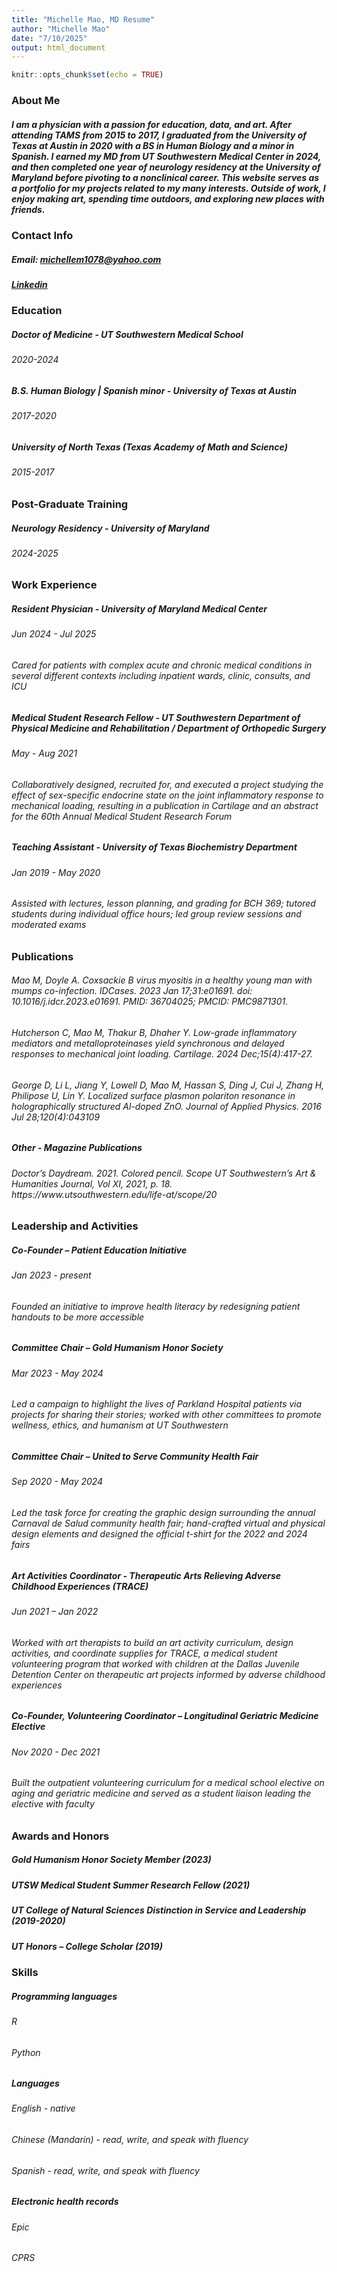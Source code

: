 ```yaml
---
title: "Michelle Mao, MD Resume"
author: "Michelle Mao"
date: "7/10/2025"
output: html_document
---
```


```r
knitr::opts_chunk$set(echo = TRUE)
```

### About Me

##### I am a physician with a passion for education, data, and art. After attending TAMS from 2015 to 2017, I graduated from the University of Texas at Austin in 2020 with a BS in Human Biology and a minor in Spanish. I earned my MD from UT Southwestern Medical Center in 2024, and then completed one year of neurology residency at the University of Maryland before pivoting to a nonclinical career. This website serves as a portfolio for my projects related to my many interests. Outside of work, I enjoy making art, spending time outdoors, and exploring new places with friends.



### Contact Info

##### Email: <michellem1078@yahoo.com>
##### [Linkedin](linkedin.com/in/michelle-mao-m78)



### Education

##### Doctor of Medicine - UT Southwestern Medical School
###### 2020-2024

##### B.S. Human Biology | Spanish minor - University of Texas at Austin
###### 2017-2020

##### University of North Texas (Texas Academy of Math and Science)
###### 2015-2017



### Post-Graduate Training

##### Neurology Residency - University of Maryland
###### 2024-2025



### Work Experience

##### Resident Physician - University of Maryland Medical Center
###### Jun 2024 - Jul 2025
###### Cared for patients with complex acute and chronic medical conditions in several different contexts including inpatient wards, clinic, consults, and ICU

##### Medical Student Research Fellow - UT Southwestern Department of Physical Medicine and Rehabilitation / Department of Orthopedic Surgery 
###### May - Aug 2021
###### Collaboratively designed, recruited for, and executed a project studying the effect of sex-specific endocrine state on the joint inflammatory response to mechanical loading, resulting in a publication in Cartilage and an abstract for the 60th Annual Medical Student Research Forum

##### Teaching Assistant - University of Texas Biochemistry Department
###### Jan 2019 - May 2020
###### Assisted with lectures, lesson planning, and grading for BCH 369; tutored students during individual office hours; led group review sessions and moderated exams



### Publications

###### Mao M, Doyle A. Coxsackie B virus myositis in a healthy young man with mumps co-infection. IDCases. 2023 Jan 17;31:e01691. doi: 10.1016/j.idcr.2023.e01691. PMID: 36704025; PMCID: PMC9871301.

###### Hutcherson C, Mao M, Thakur B, Dhaher Y. Low-grade inflammatory mediators and metalloproteinases yield synchronous and delayed responses to mechanical joint loading. Cartilage. 2024 Dec;15(4):417-27.

###### George D, Li L, Jiang Y, Lowell D, Mao M, Hassan S, Ding J, Cui J, Zhang H, Philipose U, Lin Y. Localized surface plasmon polariton resonance in holographically structured Al-doped ZnO. Journal of Applied Physics. 2016 Jul 28;120(4):043109

##### Other - Magazine Publications
###### Doctor’s Daydream. 2021. Colored pencil. Scope UT Southwestern’s Art & Humanities Journal, Vol XI, 2021, p. 18. https://www.utsouthwestern.edu/life-at/scope/20



### Leadership and Activities

##### Co-Founder – Patient Education Initiative
###### Jan 2023 - present
###### Founded an initiative to improve health literacy by redesigning patient handouts to be more accessible

##### Committee Chair – Gold Humanism Honor Society
###### Mar 2023 - May 2024
###### Led a campaign to highlight the lives of Parkland Hospital patients via projects for sharing their stories; worked with other committees to promote wellness, ethics, and humanism at UT Southwestern

##### Committee Chair – United to Serve Community Health Fair
###### Sep 2020 - May 2024
###### Led the task force for creating the graphic design surrounding the annual Carnaval de Salud community health fair; hand-crafted virtual and physical design elements and designed the official t-shirt for the 2022 and 2024 fairs

##### Art Activities Coordinator - Therapeutic Arts Relieving Adverse Childhood Experiences (TRACE)
###### Jun 2021 – Jan 2022
###### Worked with art therapists to build an art activity curriculum, design activities, and coordinate supplies for TRACE, a medical student volunteering program that worked with children at the Dallas Juvenile Detention Center on therapeutic art projects informed by adverse childhood experiences

##### Co-Founder, Volunteering Coordinator – Longitudinal Geriatric Medicine Elective
###### Nov 2020 - Dec 2021
###### Built the outpatient volunteering curriculum for a medical school elective on aging and geriatric medicine and served as a student liaison leading the elective with faculty



### Awards and Honors

##### Gold Humanism Honor Society Member (2023)
##### UTSW Medical Student Summer Research Fellow (2021)
##### UT College of Natural Sciences Distinction in Service and Leadership (2019-2020)
##### UT Honors – College Scholar	(2019)



### Skills

##### Programming languages
###### R 
###### Python
##### Languages
###### English - native
###### Chinese (Mandarin) - read, write, and speak with fluency
###### Spanish - read, write, and speak with fluency
##### Electronic health records
###### Epic
###### CPRS


